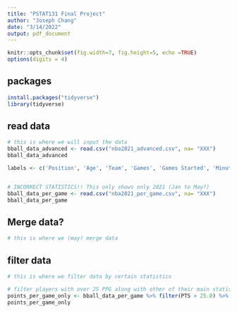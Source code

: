 ```yaml
---
title: "PSTAT131 Final Project"
author: "Joseph Chang"
date: "3/14/2022"
output: pdf_document
---
```


```r
knitr::opts_chunk$set(fig.width=7, fig.height=5, echo =TRUE)
options(digits = 4)
```

## packages

```r
install.packages("tidyverse")
library(tidyverse)
```

## read data
```r
# this is where we will input the data 
bball_data_advanced <- read.csv("nba2021_advanced.csv", na= "XXX")
bball_data_advanced

labels <- c('Position', 'Age', 'Team', 'Games', 'Games Started', 'Minutes played', 'field goals', 'field goal attempted', 'field goal percentage', '3-point field goals', '3-point field goals attempted', 'three-point percentage', '2-field goals', '2-point field goals attempted', '2-point percentage', 'effective field goal percentage', 'free throws', 'free throws attempted', 'free throw percentage', 'offensive rebounds', 'defensive rebounds','total rebounds', 'assists', 'steals','blocks','turnovers' , 'fouls','points per game')


# INCORRECT STATISTICS!! This only shows only 2021 (Jan to May?)
bball_data_per_game <- read.csv("nba2021_per_game.csv", na= "XXX")
bball_data_per_game


```

## Merge data?
```r
# this is where we (may) merge data


```

## filter data
```r
# this is where we filter data by certain statistics

# filter players with over 25 PPG along with other of their main statistics
points_per_game_only <- bball_data_per_game %>% filter(PTS > 25.0) %>% select(Player, G:MP, TRB:BLK, PTS)
points_per_game_only


```


